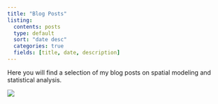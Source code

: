 ```yaml
---
title: "Blog Posts"
listing:
  contents: posts
  type: default
  sort: "date desc"
  categories: true
  fields: [title, date, description]
---
```


Here you will find a selection of my blog posts on spatial modeling and statistical analysis.

![](images/main_plot.png)

